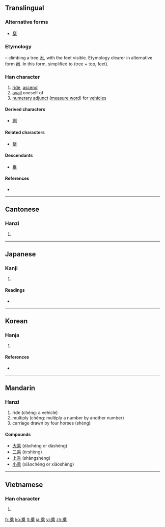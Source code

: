 {{also|乗|椉}}
==Translingual==
{{ja-forms|[[乗]]|乘|乘}}

===Alternative forms===
* [[椉]]

===Etymology===
{{liushu|p}} – climbing a tree [[木]], with the feet visible. Etymology clearer in alternative form [[椉]]. In this form, simplified to {{Han compound|禾|北}} (tree + top, feet).

===Han character===
{{Han char|rn=4|rad=丿|as=09|sn=10|four=2090<sub>1</sub>|canj=竹木中心 (HDLP)|ids=⿻禾北}}

# [[ride]], [[ascend]]
# [[avail]] oneself of
# [[numerary adjunct]] ([[measure word]]) for [[vehicles]]

====Derived characters====
* [[剩]]

====Related characters====
* [[椉]]

====Descendants====
* [[乗]]

====References====
* {{Han ref|kx=0083.090|dkj=00154|dj=0166.400|hdz=10040.010|uh=4E58|ud=20056|bh=ADBC|bd=44476}}

----

==Cantonese==

===Hanzi===
{{yue-hanzi|jyut=|y=sing4, sing6}}

# {{defn|Cantonese|sort=丿09}}

----

==Japanese==

===Kanji===
{{ja-kanji|grade=|rs=丿09}}

# {{defn|Japanese|sort=丿09}}

====Readings====
* {{ja-readings|on=[[じょう]] (jō), [[しょう]] (shō)|kun=[[のる]] (noru)}}

----

==Korean==

===Hanja===
{{ko-hanja|hangeul=승|rv=seung|mr=sŭng|eumhun=[[타다|탈]]|ehrv=tal|ehmr=t'al|ehy=}}

# {{defn|Korean|sort=丿09}}

====References====
* {{Hanja ref|nav=10257}}

----

==Mandarin==

===Hanzi===
{{cmn-hanzi|pin=[[chéng]] ([[cheng2]]), [[shèng]] ([[sheng4]])|wg=ch'eng<sup>2</sup>, sheng<sup>4</sup>}}

# ride (chéng: a vehicle)
# multiply (chéng: multiply a number by another number)
# carriage drawn by four horses (shèng)

====Compounds====
* [[大乘]] (dàchéng or dàshèng)
* [[二乘]] (èrshèng)
* [[上乘]] (shàngshèng)
* [[小乘]] (xiǎochéng or xiǎoshèng)

----

==Vietnamese==

===Han character===
{{vi-hantu|[[thừa]], [[thặng]], [[thắng]]|rs=丿09}}

# {{defn|Vietnamese|sort=丿09}}

[[fr:乘]]
[[ko:乘]]
[[lt:乘]]
[[ja:乘]]
[[vi:乘]]
[[zh:乘]]